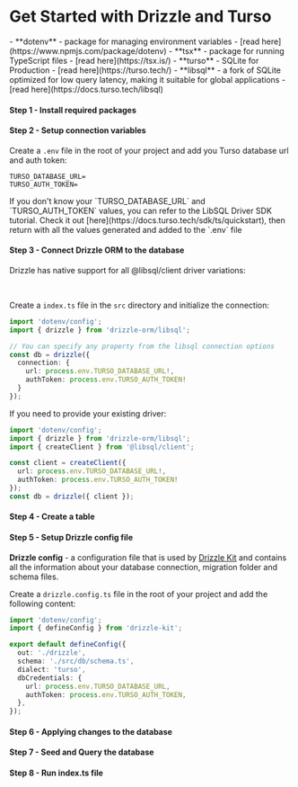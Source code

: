 
<Breadcrumbs/>

# Get Started with Drizzle and Turso

<Prerequisites>  
  - **dotenv** - package for managing environment variables - [read here](https://www.npmjs.com/package/dotenv)
  - **tsx** - package for running TypeScript files - [read here](https://tsx.is/)
  - **turso** - SQLite for Production - [read here](https://turso.tech/)
  - **libsql** - a fork of SQLite optimized for low query latency, making it suitable for global applications - [read here](https://docs.turso.tech/libsql)
</Prerequisites>

<FileStructure />

#### Step 1 - Install required packages
<InstallPackages lib='@libsql/client'/>

#### Step 2 - Setup connection variables

Create a `.env` file in the root of your project and add you Turso database url and auth token:

```plaintext copy
TURSO_DATABASE_URL=
TURSO_AUTH_TOKEN=
```

<Callout type='info' title='important'>
If you don't know your `TURSO_DATABASE_URL` and `TURSO_AUTH_TOKEN` values, you can refer to the LibSQL Driver SDK tutorial. 
Check it out [here](https://docs.turso.tech/sdk/ts/quickstart), then return with all the values generated and added to the `.env` file
</Callout>

#### Step 3 - Connect Drizzle ORM to the database
Drizzle has native support for all @libsql/client driver variations:

<LibsqlTable />
<br/>
<LibsqlTabs />

Create a `index.ts` file in the `src` directory and initialize the connection:

```typescript copy
import 'dotenv/config';
import { drizzle } from 'drizzle-orm/libsql';

// You can specify any property from the libsql connection options
const db = drizzle({ 
  connection: { 
    url: process.env.TURSO_DATABASE_URL!, 
    authToken: process.env.TURSO_AUTH_TOKEN!
  }
});
```

If you need to provide your existing driver:
```typescript copy
import 'dotenv/config';
import { drizzle } from 'drizzle-orm/libsql';
import { createClient } from '@libsql/client';

const client = createClient({ 
  url: process.env.TURSO_DATABASE_URL!, 
  authToken: process.env.TURSO_AUTH_TOKEN!
});
const db = drizzle({ client });
```

#### Step 4 - Create a table

<CreateTable/>

#### Step 5 - Setup Drizzle config file

**Drizzle config** - a configuration file that is used by [Drizzle Kit](/docs/kit-overview) and contains all the information about your database connection, migration folder and schema files.

Create a `drizzle.config.ts` file in the root of your project and add the following content:

```typescript copy filename="drizzle.config.ts"
import 'dotenv/config';
import { defineConfig } from 'drizzle-kit';

export default defineConfig({
  out: './drizzle',
  schema: './src/db/schema.ts',
  dialect: 'turso',
  dbCredentials: {
    url: process.env.TURSO_DATABASE_URL,
    authToken: process.env.TURSO_AUTH_TOKEN,
  },
});
```

#### Step 6 - Applying changes to the database

<ApplyChanges />

#### Step 7 - Seed and Query the database

<QueryTurso/>

#### Step 8 - Run index.ts file

<RunFile/>